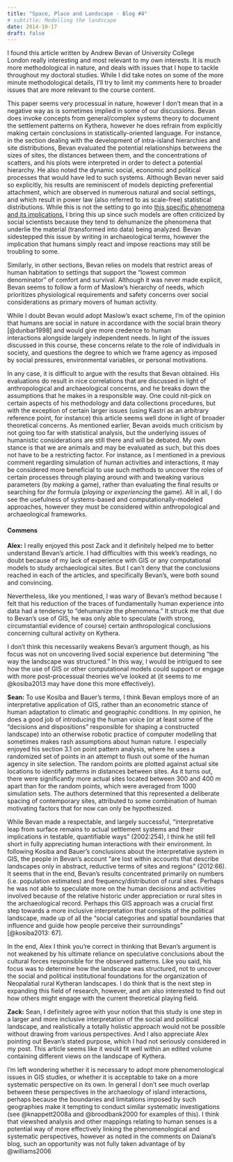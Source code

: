 ```yaml
---
title: "Space, Place and Landscape - Blog #4"
# subtitle: Modelling the landscape
date: 2014-10-17
draft: false
---
```


I found this article written by Andrew Bevan of University College London really interesting and most relevant to my own interests.
It is much more methodological in nature, and deals with issues that I hope to tackle throughout my doctoral studies.
While I did take notes on some of the more minute methodological details, I'll try to limit my comments here to broader issues that are more relevant to the course content.

This paper seems very processual in nature, however I don't mean that in a negative way as is sometimes implied in some of our discussions.
Bevan does invoke concepts from general/complex systems theory to document the settlement patterns on Kythera, however he does refrain from explicitly making certain conclusions in statistically-oriented language.
For instance, in the section dealing with the development of intra-island hierarchies and site distributions, Bevan evaluated the potential relationships betweens the sizes of sites, the distances between them, and the concentrations of scatters, and his plots were interpreted in order to detect a potential hierarchy.
He also noted the dynamic social, economic and political processes that would have led to such systems.
Although Bevan never said so explicitly, his results are reminiscent of models depicting preferential attachment, which are observed in numerous natural and social settings, and which result in power law (also referred to as scale-free) statistical distributions.
While this is not the setting to go into [this specific phenomena and its implications](https://www.scottbot.net/HIAL/?p=17824), I bring this up since such models are often criticized by social scientists because they tend to dehumanize the phenomena that underlie the material (transformed into data) being analyzed.
Bevan sidestepped this issue by writing in archaeological terms, however the implication that humans simply react and impose reactions may still be troubling to some.

Similarly, in other sections, Bevan relies on models that restrict areas of human habitation to settings that support the "lowest common denominator" of comfort and survival.
Although it was never made explicit, Bevan seems to follow a form of Maslow's hierarchy of needs, which prioritizes physiological requirements and safety concerns over social considerations as primary movers of human activity.

While I doubt Bevan would adopt Maslow's exact scheme, I'm of the opinion that humans are social in nature in accordance with the social brain theory [@dunbar1998] and would give more credence to human interactions alongside largely independent needs.
In light of the issues discussed in this course, these concerns relate to the role of individuals in society, and questions the degree to which we frame agency as imposed by social pressures, environmental variables, or personal motivations.

In any case, it is difficult to argue with the results that Bevan obtained.
His evaluations do result in nice correlations that are discussed in light of anthropological and archaeological concerns, and he breaks down the assumptions that he makes in a responsible way.
One could nit-pick on certain aspects of his methodology and data collections procedures, but with the exception of certain larger issues (using Kastri as an arbitrary reference point, for instance) this article seems well done in light of broader theoretical concerns.
As mentioned earlier, Bevan avoids much criticism by not going too far with statistical analysis, but the underlying issues of humanistic considerations are still there and will be debated.
My own stance is that we are animals and may be evaluated as such, but this does not have to be a restricting factor.
For instance, as I mentioned in a previous comment regarding simulation of human activities and interactions, it may be considered more beneficial to use such methods to uncover the roles of certain processes through playing around with and tweaking various parameters (by _making_ a game), rather than evaluating the final results or searching for _the_ formula (_playing_ or _experiencing_ the game).
All in all, I do see the usefulness of systems-based and computationally-modeled approaches, however they must be considered within anthropological and archaeological frameworks.

#### Commens
**Alex:**
I really enjoyed this post Zack and it definitely helped me to better understand Bevan's article.
I had difficulties with this week's readings, no doubt because of my lack of experience with GIS or any computational models to study archaeological sites.
But I can't deny that the conclusions reached in each of the articles, and specifically Bevan's, were both sound and convincing.

Nevertheless, like you mentioned, I was wary of Bevan's method because I felt that his reduction of the traces of fundamentally human experience into data had a tendency to "dehumanize the phenomena."
It struck me that due to Bevan's use of GIS, he was only able to speculate (with strong, circumstantial evidence of course) certain anthropological conclusions concerning cultural activity on Kythera.

I don't think this necessarily weakens Bevan's argument though, as his focus was not on uncovering lived social experience but determining "the way the landscape was structured."
In this way, I would be intrigued to see how the use of GIS or other computational models could support or engage with more post-processual theories we've looked at (it seems to me @kosiba2013 may have done this more effectively).

**Sean:**
To use Kosiba and Bauer's terms, I think Bevan employs more of an interpretative application of GIS, rather than an econometric stance of human adaptation to climatic and geographic conditions.
In my opinion, he does a good job of introducing the human voice (or at least some of the "decisions and dispositions" responsible for shaping a constructed landscape) into an otherwise robotic practice of computer modelling that sometimes makes rash assumptions about human nature.
I especially enjoyed his section 3.1 on point pattern analysis, where he uses a randomized set of points in an attempt to flush out some of the human agency in site selection.
The random points are plotted against actual site locations to identify patterns in distances between sites.
As it turns out, there were significantly more actual sites located between 300 and 400 m apart than for the random points, which were averaged from 1000 simulation sets.
The authors determined that this represented a deliberate spacing of contemporary sites, attributed to some combination of human motivating factors that for now can only be hypothesized.

While Bevan made a respectable, and largely successful, "interpretative leap from surface remains to actual settlement systems and their implications in testable, quantifiable ways" (2002:254), I think he still fell short in fully appreciating human interactions with their environment.
In following Kosiba and Bauer's conclusions about the interpretative system in GIS, the people in Bevan's account "are lost within accounts that describe landscapes only in abstract, reductive terms of sites and regions" (2012:66).
It seems that in the end, Bevan's results concentrated primarily on numbers (i.e. population estimates) and frequency/distribution of rural sites.
Perhaps he was not able to speculate more on the human decisions and activities involved because of the relative historic under appreciation or rural sites in the archaeological record.
Perhaps this GIS approach was a crucial first step towards a more inclusive interpretation that consists of the political landscape, made up of all the "social categories and spatial boundaries that influence and guide how people perceive their surroundings" [@kosiba2013: 67].

In the end, Alex I think you're correct in thinking that Bevan's argument is not weakened by his ultimate reliance on speculative conclusions about the cultural forces responsible for the observed patterns.
Like you said, his focus was to determine how the landscape was structured, not to uncover the social and political institutional foundations for the organization of Neopalatial rural Kytheran landscapes.
I do think that is the next step in expanding this field of research, however, and am also interested to find out how others might engage with the current theoretical playing field.

**Zack:**
Sean, I definitely agree with your notion that this study is one step in a larger and more inclusive interpretation of the social and political landscape, and realistically a totally holistic approach would not be possible without drawing from various perspectives.
And I also appreciate Alex pointing out Bevan's stated purpose, which I had not seriously considered in my post.
This article seems like it would fit well within an edited volume containing different views on the landscape of Kythera.

I'm left wondering whether it is necessary to adopt more phenomenological issues in GIS studies, or whether it is acceptable to take on a more systematic perspective on its own.
In general I don't see much overlap between these perspectives in the archaeology of island interactions, perhaps because the boundaries and limitations imposed by such geographies make it tempting to conduct similar systematic investigations (see @knappett2008a and @broodbank2000 for examples of this).
I think that viewshed analysis and other mappings relating to human senses is a potential way of more effectively linking the phenomenological and systematic perspectives, however as noted in the comments on Daiana's blog, such an opportunity was not fully taken advantage of by @williams2006
